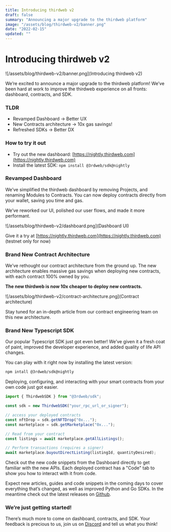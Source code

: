 ```yaml
---
title: Introducing thirdweb v2
draft: false
summary: "Announcing a major upgrade to the thirdweb platform"
image: "/assets/blog/thirdweb-v2/banner.png"
date: "2022-02-15"
updated: ""
---
```


# Introducing thirdweb v2

![/assets/blog/thirdweb-v2/banner.png](Introducing thirdweb v2)

We’re excited to announce a major upgrade to the thirdweb platform! We’ve been hard at work to improve the thirdweb experience on all fronts: dashboard, contracts, and SDK. 

### TLDR

- Revamped Dashboard → Better UX
- New Contracts architecture → 10x gas savings!
- Refreshed SDKs → Better DX

### How to try it out

- Try out the new dashboard: [https://nightly.thirdweb.com](https://nightly.thirdweb.com)
- Install the latest SDK: `npm install @3rdweb/sdk@nightly`

### Revamped Dashboard

We’ve simplified the thirdweb dashboard by removing Projects, and renaming Modules to Contracts. You can now deploy contracts directly from your wallet, saving you time and gas.

We’ve reworked our UI, polished our user flows, and made it more performant.

![/assets/blog/thirdweb-v2/dashboard.png](Dashboard UI)

Give it a try at [https://nightly.thirdweb.com](https://nightly.thirdweb.com) (testnet only for now)

### Brand New Contract Architecture

We’ve rethought our contract architecture from the ground up. The new architecture enables massive gas savings when deploying new contracts, with each contract 100% owned by you. 

**The new thirdweb is now 10x cheaper to deploy new contracts.**

![/assets/blog/thirdweb-v2/contract-architecture.png](Contract architecture)

Stay tuned for an in-depth article from our contract engineering team on this new architecture.

### Brand New Typescript SDK

Our popular Typescript SDK just got even better! We’ve given it a fresh coat of paint, improved the developer experience, and added quality of life API changes.

You can play with it right now by installing the latest version:

```bash
npm intall @3rdweb/sdk@nightly
```

Deploying, configuring, and interacting with your smart contracts from your own code just got easier.

```javascript
import { ThirdwebSDK } from "@3rdweb/sdk";

const sdk = new ThirdwebSDK("your_rpc_url_or_signer");

// access your deployed contracts
const nftDrop = sdk.getNFTDrop("0x...");
const marketplace = sdk.getMarketplace("0x...");

// Read from your contract
const listings = await marketplace.getAllListings();

// Perform transactions (requires a signer)
await marketplace.buyoutDirectListing(listingId, quantityDesired);
```

Check out the new code snippets from the Dashboard directly to get familiar with the new APIs. Each deployed contract has a "Code" tab to show you how to interact with it from code.

Expect new articles, guides and code snippets in the coming days to cover everything that’s changed, as well as improved Python and Go SDKs. In the meantime check out the latest releases on [Github](https://github.com/nftlabs/nftlabs-sdk-ts/tree/v2).

### We’re just getting started!

There’s much more to come on dashboard, contracts, and SDK. Your feedback is precious to us, join us on [Discord](http://discord.gg/thirdweb) and tell us what you think!
